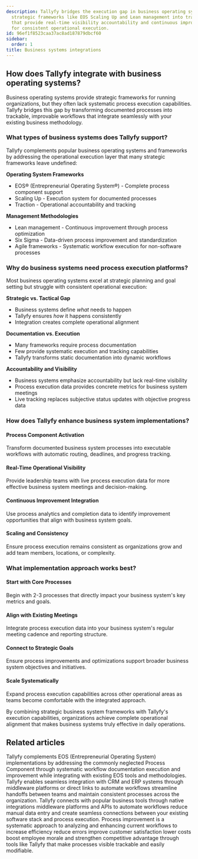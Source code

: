 ```yaml
---
description: Tallyfy bridges the execution gap in business operating systems by transforming
  strategic frameworks like EOS Scaling Up and Lean management into trackable workflows
  that provide real-time visibility accountability and continuous improvement capabilities
  for consistent operational execution.
id: 96ef1f8523caa37ac8ad187879dbcf60
sidebar:
  order: 1
title: Business systems integrations
---
```


## How does Tallyfy integrate with business operating systems?

Business operating systems provide strategic frameworks for running organizations, but they often lack systematic process execution capabilities. Tallyfy bridges this gap by transforming documented processes into trackable, improvable workflows that integrate seamlessly with your existing business methodology.

### What types of business systems does Tallyfy support?

Tallyfy complements popular business operating systems and frameworks by addressing the operational execution layer that many strategic frameworks leave undefined:

**Operating System Frameworks**
- EOS® (Entrepreneurial Operating System®) - Complete process component support
- Scaling Up - Execution system for documented processes  
- Traction - Operational accountability and tracking

**Management Methodologies**
- Lean management - Continuous improvement through process optimization
- Six Sigma - Data-driven process improvement and standardization
- Agile frameworks - Systematic workflow execution for non-software processes

### Why do business systems need process execution platforms?

Most business operating systems excel at strategic planning and goal setting but struggle with consistent operational execution:

**Strategic vs. Tactical Gap**
- Business systems define *what* needs to happen
- Tallyfy ensures *how* it happens consistently  
- Integration creates complete operational alignment

**Documentation vs. Execution**
- Many frameworks require process documentation
- Few provide systematic execution and tracking capabilities
- Tallyfy transforms static documentation into dynamic workflows

**Accountability and Visibility**
- Business systems emphasize accountability but lack real-time visibility
- Process execution data provides concrete metrics for business system meetings
- Live tracking replaces subjective status updates with objective progress data

### How does Tallyfy enhance business system implementations?

#### **Process Component Activation**
Transform documented business system processes into executable workflows with automatic routing, deadlines, and progress tracking.

#### **Real-Time Operational Visibility**  
Provide leadership teams with live process execution data for more effective business system meetings and decision-making.

#### **Continuous Improvement Integration**
Use process analytics and completion data to identify improvement opportunities that align with business system goals.

#### **Scaling and Consistency**
Ensure process execution remains consistent as organizations grow and add team members, locations, or complexity.

### What implementation approach works best?

#### **Start with Core Processes**
Begin with 2-3 processes that directly impact your business system's key metrics and goals.

#### **Align with Existing Meetings**
Integrate process execution data into your business system's regular meeting cadence and reporting structure.

#### **Connect to Strategic Goals**  
Ensure process improvements and optimizations support broader business system objectives and initiatives.

#### **Scale Systematically**
Expand process execution capabilities across other operational areas as teams become comfortable with the integrated approach.

By combining strategic business system frameworks with Tallyfy's execution capabilities, organizations achieve complete operational alignment that makes business systems truly effective in daily operations.


## Related articles
<CardGrid>
<LinkTitleCard header="<b>EOS Integration > EOS integration and process component support</b>" href="/products/pro/integrations/business-systems/eos-integration/" > Tallyfy complements EOS (Entrepreneurial Operating System) implementations by addressing the commonly neglected Process Component through systematic workflow documentation execution and improvement while integrating with existing EOS tools and methodologies. </LinkTitleCard>
<LinkTitleCard header="<b>Middleware > Integrate to your CRM or ERP</b>" href="/products/pro/integrations/middleware/integrate-into-crm/" > Tallyfy enables seamless integration with CRM and ERP systems through middleware platforms or direct links to automate workflows streamline handoffs between teams and maintain consistent processes across the organization. </LinkTitleCard>
<LinkTitleCard header="<b>Integrations</b>" href="/products/pro/integrations/" > Tallyfy connects with popular business tools through native integrations middleware platforms and APIs to automate workflows reduce manual data entry and create seamless connections between your existing software stack and process execution. </LinkTitleCard>
<LinkTitleCard header="<b>Process Improvement > What is process improvement?</b>" href="/products/pro/tutorials/how-to/process-improvement/what-is-process-improvement/" > Process improvement is a systematic approach to analyzing and enhancing current workflows to increase efficiency reduce errors improve customer satisfaction lower costs boost employee morale and strengthen competitive advantage through tools like Tallyfy that make processes visible trackable and easily modifiable. </LinkTitleCard>
</CardGrid>